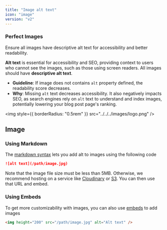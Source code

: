 ```yaml
---
title: "Image alt text"
icon: "image"
version: "v2"
---
```


### Perfect Images

Ensure all images have descriptive alt text for accessibility and better readability.

**Alt text** is essential for accessibility and SEO, providing context to users who cannot see the images, such as those using screen readers. All images should have **descriptive alt text**.

- **Guideline**: If image does not contains `alt` property defined, the readability score decreases.
- **Why**: Missing `alt` text decreases accessibility. It also negatively impacts SEO, as search engines rely on `alt` text to understand and index images, potentially lowering your blog post page's ranking.

<img style={{ borderRadius: "0.5rem" }} src="../../../images/logo.png" />

## Image

### Using Markdown

The [markdown syntax](https://www.markdownguide.org/basic-syntax/#images) lets you add alt to images using the following code

```md
![alt text](/path/image.jpg)
```

Note that the image file size must be less than 5MB. Otherwise, we recommend hosting on a service like [Cloudinary](https://cloudinary.com/) or [S3](https://aws.amazon.com/s3/). You can then use that URL and embed.

### Using Embeds

To get more customizability with images, you can also use [embeds](/writing-content/embed) to add images

```html
<img height="200" src="/path/image.jpg" alt="Alt text" />
```

